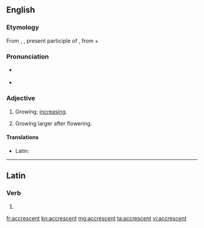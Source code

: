 ==English==

===Etymology===
From {{etyl|la|en}} {{term|accrescens|lang=la}}, {{term|accrescentis|lang=la}}, present participle of {{term|accresco|accrescere|lang=la}}, from {{term|ad|lang=la}} + {{term|cresco|crescere|lang=la|to grow}}

===Pronunciation===
* {{a|RP}} {{IPA|/əˈkɹɛsənt/|lang=en}}
* {{audio|en-us-accrescent.ogg|Audio (US)|lang=en}}

===Adjective===
{{en-adj}}

# Growing; [[increasing]].
#: {{rfquotek|Shuckford}}
# {{context|botany|lang=en}} Growing larger after flowering.
#: {{rfquotek|Gray}}

====Translations====
{{trans-top|growing}}
* Latin: {{t|la|accrescens}}
{{trans-mid}}
{{trans-bottom}}

{{trans-top|botany}}
{{trans-mid}}
{{trans-bottom}}

----

==Latin==

===Verb===
{{la-verb-form|accrescent}}

# {{inflection of|accrescō||3|p|fut|act|ind|lang=la}}

[[fr:accrescent]]
[[kn:accrescent]]
[[mg:accrescent]]
[[ta:accrescent]]
[[vi:accrescent]]